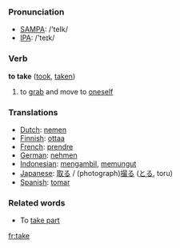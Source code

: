 === Pronunciation ===
*[[w:SAMPA|SAMPA]]: /'teIk/
*[[w:IPA|IPA]]: /'teɪk/

=== Verb ===

'''to take''' ([[took]], [[taken]])

# to [[grab]] and move to [[oneself]]

=== Translations ===
*[[Dutch]]: [[nemen]]
*[[Finnish]]: [[ottaa]]
*[[French]]: [[prendre]]
*[[German]]: [[nehmen]]
*[[Indonesian]]: [[ambil|mengambil]], [[pungut|memungut]]
*[[Japanese]]: [[取る]] / (photograph)[[撮る]] ([[とる]], toru)
*[[Spanish]]: [[tomar]]

===Related words===

*To [[take part]]

[[fr:take]]